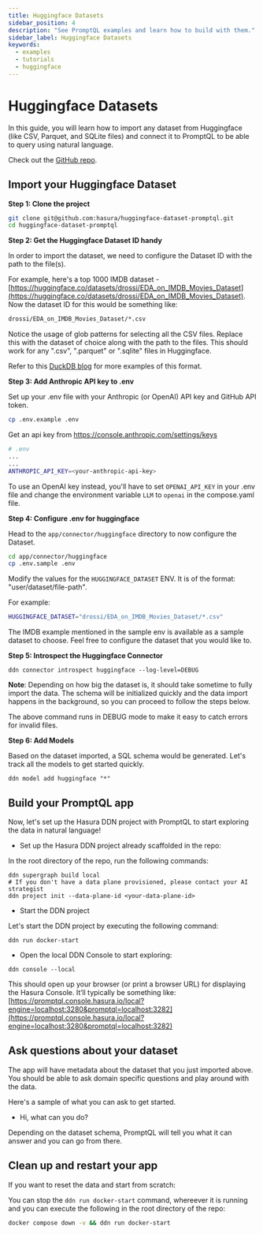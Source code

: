 ```yaml
---
title: Huggingface Datasets
sidebar_position: 4
description: "See PromptQL examples and learn how to build with them."
sidebar_label: Huggingface Datasets
keywords:
  - examples
  - tutorials
  - huggingface
---
```



# Huggingface Datasets

In this guide, you will learn how to import any dataset from Huggingface (like CSV, Parquet, and SQLite files) and
connect it to PromptQL to be able to query using natural language.

Check out the [GitHub repo](https://github.com/hasura/huggingface-dataset-promptql).

<Prereqs />

## Import your Huggingface Dataset

**Step 1: Clone the project**

```bash copy
git clone git@github.com:hasura/huggingface-dataset-promptql.git
cd huggingface-dataset-promptql
```

**Step 2: Get the Huggingface Dataset ID handy**

In order to import the dataset, we need to configure the Dataset ID with the path to the file(s).

For example, here's a top 1000 IMDB dataset -
[https://huggingface.co/datasets/drossi/EDA_on_IMDB_Movies_Dataset](https://huggingface.co/datasets/drossi/EDA_on_IMDB_Movies_Dataset).
Now the dataset ID for this would be something like:

```bash copy
drossi/EDA_on_IMDB_Movies_Dataset/*.csv
```

Notice the usage of glob patterns for selecting all the CSV files. Replace this with the dataset of choice along with
the path to the files. This should work for any ".csv", ".parquet" or ".sqlite" files in Huggingface.

Refer to this [DuckDB blog](https://duckdb.org/2024/05/29/access-150k-plus-datasets-from-hugging-face-with-duckdb.html)
for more examples of this format.

**Step 3: Add Anthropic API key to .env**

Set up your .env file with your Anthropic (or OpenAI) API key and GitHub API token.

```bash copy
cp .env.example .env
```

Get an api key from https://console.anthropic.com/settings/keys

```bash
# .env
...
...
ANTHROPIC_API_KEY=<your-anthropic-api-key>
```

To use an OpenAI key instead, you'll have to set `OPENAI_API_KEY` in your .env file and change the environment variable
`LLM` to `openai` in the compose.yaml file.

**Step 4: Configure .env for huggingface**

Head to the `app/connector/huggingface` directory to now configure the Dataset.

```bash copy
cd app/connector/huggingface
cp .env.sample .env
```

Modify the values for the `HUGGINGFACE_DATASET` ENV. It is of the format: "user/dataset/file-path".

For example:

```bash copy
HUGGINGFACE_DATASET="drossi/EDA_on_IMDB_Movies_Dataset/*.csv"
```

The IMDB example mentioned in the sample env is available as a sample dataset to choose. Feel free to configure the
dataset that you would like to.

**Step 5: Introspect the Huggingface Connector**

```ddn
ddn connector introspect huggingface --log-level=DEBUG
```

**Note**: Depending on how big the dataset is, it should take sometime to fully import the data. The schema will be
initialized quickly and the data import happens in the background, so you can proceed to follow the steps below.

The above command runs in DEBUG mode to make it easy to catch errors for invalid files.

**Step 6: Add Models**

Based on the dataset imported, a SQL schema would be generated. Let's track all the models to get started quickly.

```ddn
ddn model add huggingface "*"
```

## Build your PromptQL app

Now, let's set up the Hasura DDN project with PromptQL to start exploring the data in natural language!

- Set up the Hasura DDN project already scaffolded in the repo:

In the root directory of the repo, run the following commands:

```ddn
ddn supergraph build local
# If you don't have a data plane provisioned, please contact your AI strategist
ddn project init --data-plane-id <your-data-plane-id>
```

- Start the DDN project

Let's start the DDN project by executing the following command:

```ddn
ddn run docker-start
```

- Open the local DDN Console to start exploring:

```ddn
ddn console --local
```

This should open up your browser (or print a browser URL) for displaying the Hasura Console. It’ll typically be
something like:
[https://promptql.console.hasura.io/local?engine=localhost:3280&promptql=localhost:3282](https://promptql.console.hasura.io/local?engine=localhost:3280&promptql=localhost:3282)

## Ask questions about your dataset

The app will have metadata about the dataset that you just imported above. You should be able to ask domain specific
questions and play around with the data.

Here's a sample of what you can ask to get started.

- Hi, what can you do?

Depending on the dataset schema, PromptQL will tell you what it can answer and you can go from there.

## Clean up and restart your app

If you want to reset the data and start from scratch:

You can stop the `ddn run docker-start` command, whereever it is running and you can execute the following in the root
directory of the repo:

```bash copy
docker compose down -v && ddn run docker-start
```
